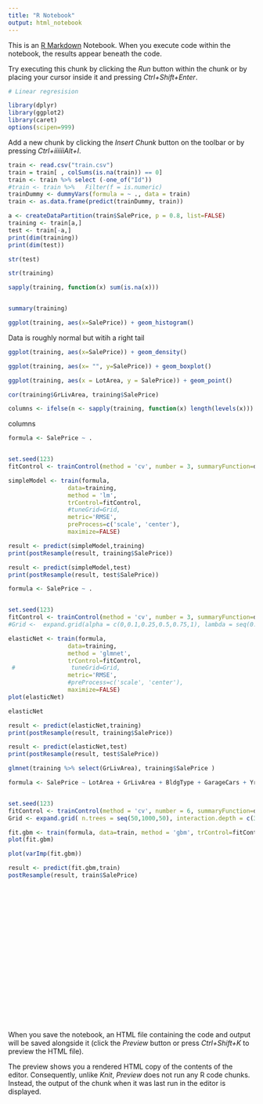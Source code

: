 ```yaml
---
title: "R Notebook"
output: html_notebook
---
```


This is an [R Markdown](http://rmarkdown.rstudio.com) Notebook. When you execute code within the notebook, the results appear beneath the code. 

Try executing this chunk by clicking the *Run* button within the chunk or by placing your cursor inside it and pressing *Ctrl+Shift+Enter*. 

```r
# Linear regresision

library(dplyr)
library(ggplot2)
library(caret)
options(scipen=999)

```

Add a new chunk by clicking the *Insert Chunk* button on the toolbar or by pressing *Ctrl+íííííiAlt+I*.
```r

train <- read.csv("train.csv")
train = train[ , colSums(is.na(train)) == 0]
train <- train %>% select (-one_of("Id")) 
#train <- train %>%   Filter(f = is.numeric)
trainDummy <- dummyVars(formula = ~ ., data = train)
train <- as.data.frame(predict(trainDummy, train))

a <- createDataPartition(train$SalePrice, p = 0.8, list=FALSE)
training <- train[a,]
test <- train[-a,]
print(dim(training))
print(dim(test))

```


```r
str(test)

```

```r
str(training)

```

```r
sapply(training, function(x) sum(is.na(x)))
```


```r

```

```r
summary(training)
```

```r
ggplot(training, aes(x=SalePrice)) + geom_histogram()
```

Data is roughly normal but witih a right tail 

```r
ggplot(training, aes(x=SalePrice)) + geom_density()
```

```r
ggplot(training, aes(x= "", y=SalePrice)) + geom_boxplot()
```

```r
ggplot(training, aes(x = LotArea, y = SalePrice)) + geom_point()
```

```r
cor(training$GrLivArea, training$SalePrice)
```

```r
columns <- ifelse(n <- sapply(training, function(x) length(levels(x))) == 1, "DROP", "NODROP")
```
columns


```r
formula <- SalePrice ~ .


set.seed(123)
fitControl <- trainControl(method = 'cv', number = 3, summaryFunction=defaultSummary)

simpleModel <- train(formula,
                 data=training,
                 method = 'lm',
                 trControl=fitControl,
                 #tuneGrid=Grid,
                 metric='RMSE',
                 preProcess=c('scale', 'center'),
                 maximize=FALSE)
```

```r
result <- predict(simpleModel,training)
print(postResample(result, training$SalePrice))

result <- predict(simpleModel,test)
print(postResample(result, test$SalePrice))
```

```r
formula <- SalePrice ~ .


set.seed(123)
fitControl <- trainControl(method = 'cv', number = 3, summaryFunction=defaultSummary)
#Grid <-  expand.grid(alpha = c(0,0.1,0.25,0.5,0.75,1), lambda = seq(0.01,3,by = 0.01))

elasticNet <- train(formula,
                 data=training,
                 method = 'glmnet',
                 trControl=fitControl,
 #                tuneGrid=Grid,
                 metric='RMSE',
                 #preProcess=c('scale', 'center'),
                 maximize=FALSE)
plot(elasticNet)
```



```r
elasticNet
```

```r
result <- predict(elasticNet,training)
print(postResample(result, training$SalePrice))

result <- predict(elasticNet,test)
print(postResample(result, test$SalePrice))
```

```r
glmnet(training %>% select(GrLivArea), training$SalePrice )
```


```r
formula <- SalePrice ~ LotArea + GrLivArea + BldgType + GarageCars + YrSold + YearBuilt


set.seed(123)
fitControl <- trainControl(method = 'cv', number = 6, summaryFunction=defaultSummary)
Grid <- expand.grid( n.trees = seq(50,1000,50), interaction.depth = c(30), shrinkage = c(0.1), n.minobsinnode = 10)

fit.gbm <- train(formula, data=train, method = 'gbm', trControl=fitControl,tuneGrid=Grid,metric='RMSE',maximize=FALSE)
plot(fit.gbm)
```

```r
plot(varImp(fit.gbm))
```

```r
result <- predict(fit.gbm,train)
postResample(result, train$SalePrice)
```

```r

```

```r

```

```r

```

```r

```

```r

```

```r

```

```r

```

```r

```

```r

```

```r

```

```r

```

```r

```

```r

```

```r

```

```r

```

```r

```

```r

```

```r

```

```r

```

```r

```

```r

```

When you save the notebook, an HTML file containing the code and output will be saved alongside it (click the *Preview* button or press *Ctrl+Shift+K* to preview the HTML file).

The preview shows you a rendered HTML copy of the contents of the editor. Consequently, unlike *Knit*, *Preview* does not run any R code chunks. Instead, the output of the chunk when it was last run in the editor is displayed.
